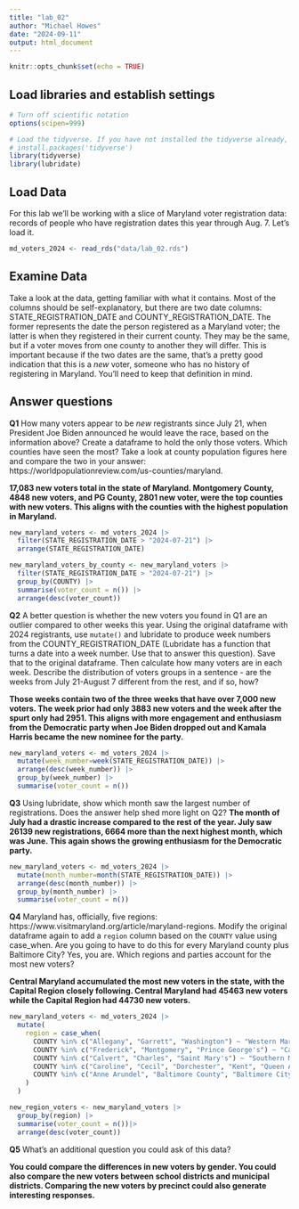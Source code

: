 ```yaml
---
title: "lab_02"
author: "Michael Howes"
date: "2024-09-11"
output: html_document
---
```


```r
knitr::opts_chunk$set(echo = TRUE)
```

## Load libraries and establish settings

```r
# Turn off scientific notation
options(scipen=999)

# Load the tidyverse. If you have not installed the tidyverse already, remove the # from the next line and run it first.  
# install.packages('tidyverse')
library(tidyverse)
library(lubridate)
```

## Load Data

For this lab we'll be working with a slice of Maryland voter registration data: records of people who have registration dates this year through Aug. 7. Let's load it.

```r
md_voters_2024 <- read_rds("data/lab_02.rds")
```

## Examine Data

Take a look at the data, getting familiar with what it contains. Most of the columns should be self-explanatory, but there are two date columns: STATE_REGISTRATION_DATE and COUNTY_REGISTRATION_DATE. The former represents the date the person registered as a Maryland voter; the latter is when they registered in their current county. They may be the same, but if a voter moves from one county to another they will differ. This is important because if the two dates are the same, that's a pretty good indication that this is a *new* voter, someone who has no history of registering in Maryland. You'll need to keep that definition in mind.

## Answer questions

**Q1** How many voters appear to be *new* registrants since July 21, when President Joe Biden announced he would leave the race, based on the information above? Create a dataframe to hold the only those voters. Which counties have seen the most? Take a look at county population figures here and compare the two in your answer: https://worldpopulationreview.com/us-counties/maryland.

**17,083 new voters total in the state of Maryland. Montgomery County, 4848 new voters, and PG County, 2801 new voter, were the top counties with new voters. This aligns with the counties with the highest population in Maryland. **


```r
new_maryland_voters <- md_voters_2024 |> 
  filter(STATE_REGISTRATION_DATE > "2024-07-21") |>
  arrange(STATE_REGISTRATION_DATE)
```

```r
new_maryland_voters_by_county <- new_maryland_voters |> 
  filter(STATE_REGISTRATION_DATE > "2024-07-21") |>
  group_by(COUNTY) |>
  summarise(voter_count = n()) |>
  arrange(desc(voter_count))
```

**Q2** A better question is whether the new voters you found in Q1 are an outlier compared to other weeks this year. Using the original dataframe with 2024 registrants, use `mutate()` and lubridate to produce week numbers from the COUNTY_REGISTRATION_DATE (Lubridate has a function that turns a date into a week number. Use that to answer this question). Save that to the original dataframe. Then calculate how many voters are in each week. Describe the distribution of voters groups in a sentence - are the weeks from July 21-August 7 different from the rest, and if so, how?

**Those weeks contain two of the three weeks that have over 7,000 new voters. The week prior had only 3883 new voters and the week after the spurt only had 2951. This aligns with more engagement and enthusiasm from the Democratic party when Joe Biden dropped out and Kamala Harris became the new nominee for the party.**

```r
new_maryland_voters <- md_voters_2024 |> 
  mutate(week_number=week(STATE_REGISTRATION_DATE)) |>
  arrange(desc(week_number)) |>
  group_by(week_number) |>
  summarise(voter_count = n())
```

**Q3** Using lubridate, show which month saw the largest number of registrations. Does the answer help shed more light on Q2?
**The month of July had a drastic increase compared to the rest of the year. July saw 26139 new registrations, 6664 more than the next highest month, which was June. This again shows the growing enthusiasm for the Democratic party. ** 

```r
new_maryland_voters <- md_voters_2024 |> 
  mutate(month_number=month(STATE_REGISTRATION_DATE)) |>
  arrange(desc(month_number)) |>
  group_by(month_number) |>
  summarise(voter_count = n())
```

**Q4** Maryland has, officially, five regions: https://www.visitmaryland.org/article/maryland-regions. Modify the original dataframe again to add a `region` column based on the `COUNTY` value using case_when. Are you going to have to do this for every Maryland county plus Baltimore City? Yes, you are. Which regions and parties account for the most new voters?

**Central Maryland accumulated the most new voters in the state, with the Capital Region closely following. Central Maryland had 45463 new voters while the Capital Region had 44730 new voters.** 

```r
new_maryland_voters <- md_voters_2024 |>
  mutate(
    region = case_when(
      COUNTY %in% c("Allegany", "Garrett", "Washington") ~ "Western Maryland",
      COUNTY %in% c("Frederick", "Montgomery", "Prince George's") ~ "Capital Region",
      COUNTY %in% c("Calvert", "Charles", "Saint Mary's") ~ "Southern Maryland",
      COUNTY %in% c("Caroline", "Cecil", "Dorchester", "Kent", "Queen Anne's", "Somerset", "Talbot", "Wicomico", "Worcester") ~ "Eastern Shore Maryland",
      COUNTY %in% c("Anne Arundel", "Baltimore County", "Baltimore City", "Carroll", "Harford", "Howard") ~ "Central Maryland"
    )
  )
```

```r
new_region_voters <- new_maryland_voters |>
  group_by(region) |>
  summarise(voter_count = n())|>
  arrange(desc(voter_count))
```

**Q5** What's an additional question you could ask of this data?

**You could compare the differences in new voters by gender. You could also compare the new voters between school districts and municipal districts. Comparing the new voters by precinct could also generate interesting responses.** 

